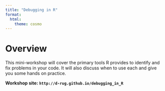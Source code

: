 ```yaml
---
title: "Debugging in R"
format:
  html:
    theme: cosmo
---
```


# Overview {.unnumbered}

This mini-workshop will cover the primary tools R provides to identify and fix problems in your code. It will also discuss when to use each and give you some hands on practice.

**Workshop site: `http://d-rug.github.io/debugging_in_R`**